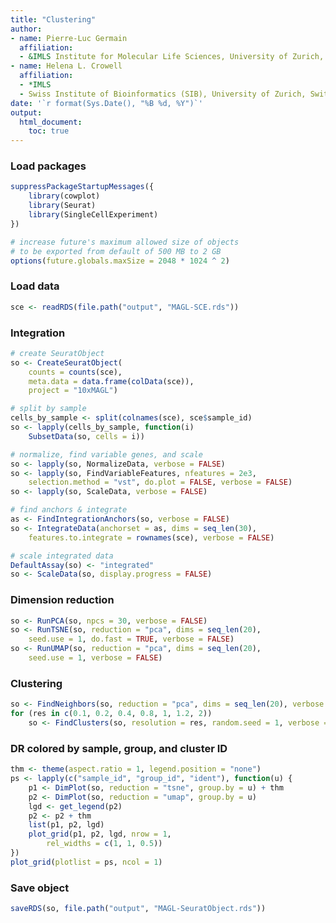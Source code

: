 ```yaml
---
title: "Clustering"
author: 
- name: Pierre-Luc Germain
  affiliation:
  - &IMLS Institute for Molecular Life Sciences, University of Zurich, Switzerland
- name: Helena L. Crowell
  affiliation: 
  - *IMLS
  - Swiss Institute of Bioinformatics (SIB), University of Zurich, Switzerland
date: '`r format(Sys.Date(), "%B %d, %Y")`'
output:
  html_document:
    toc: true
---
```


### Load packages
```r
suppressPackageStartupMessages({
    library(cowplot)
    library(Seurat)
    library(SingleCellExperiment)
})

# increase future's maximum allowed size of objects 
# to be exported from default of 500 MB to 2 GB
options(future.globals.maxSize = 2048 * 1024 ^ 2) 
```

### Load data
```r
sce <- readRDS(file.path("output", "MAGL-SCE.rds"))
```

### Integration
```r
# create SeuratObject
so <- CreateSeuratObject(
    counts = counts(sce),
    meta.data = data.frame(colData(sce)),
    project = "10xMAGL")

# split by sample
cells_by_sample <- split(colnames(sce), sce$sample_id)
so <- lapply(cells_by_sample, function(i)
    SubsetData(so, cells = i))

# normalize, find variable genes, and scale
so <- lapply(so, NormalizeData, verbose = FALSE)
so <- lapply(so, FindVariableFeatures, nfeatures = 2e3, 
    selection.method = "vst", do.plot = FALSE, verbose = FALSE)
so <- lapply(so, ScaleData, verbose = FALSE)

# find anchors & integrate
as <- FindIntegrationAnchors(so, verbose = FALSE)
so <- IntegrateData(anchorset = as, dims = seq_len(30), 
    features.to.integrate = rownames(sce), verbose = FALSE)

# scale integrated data
DefaultAssay(so) <- "integrated"
so <- ScaleData(so, display.progress = FALSE)
```

### Dimension reduction
```r
so <- RunPCA(so, npcs = 30, verbose = FALSE)
so <- RunTSNE(so, reduction = "pca", dims = seq_len(20), 
    seed.use = 1, do.fast = TRUE, verbose = FALSE)
so <- RunUMAP(so, reduction = "pca", dims = seq_len(20),
    seed.use = 1, verbose = FALSE)
```

### Clustering
```r
so <- FindNeighbors(so, reduction = "pca", dims = seq_len(20), verbose = FALSE)
for (res in c(0.1, 0.2, 0.4, 0.8, 1, 1.2, 2)) 
    so <- FindClusters(so, resolution = res, random.seed = 1, verbose = FALSE)
```

### DR colored by sample, group, and cluster ID
```r
thm <- theme(aspect.ratio = 1, legend.position = "none")
ps <- lapply(c("sample_id", "group_id", "ident"), function(u) {
    p1 <- DimPlot(so, reduction = "tsne", group.by = u) + thm
    p2 <- DimPlot(so, reduction = "umap", group.by = u)
    lgd <- get_legend(p2)
    p2 <- p2 + thm
    list(p1, p2, lgd)
    plot_grid(p1, p2, lgd, nrow = 1, 
        rel_widths = c(1, 1, 0.5))
})
plot_grid(plotlist = ps, ncol = 1)
```

### Save object
```r
saveRDS(so, file.path("output", "MAGL-SeuratObject.rds"))
```
